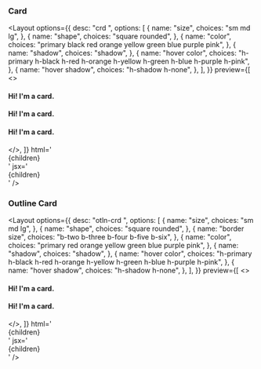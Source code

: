 
### Card

<Layout
  options={{
    desc: "crd <size> <shape> <color> <shadow> <hover color> <hover shadow>",
    options: [
      {
        name: "size",
        choices: "sm md lg",
      },
      {
        name: "shape",
        choices: "square rounded",
      },
      {
        name: "color",
        choices: "primary black red orange yellow green blue purple pink",
      },
      {
        name: "shadow",
        choices: "shadow",
      },
      {
        name: "hover color",
        choices:
          "h-primary h-black h-red h-orange h-yellow h-green h-blue h-purple h-pink",
      },
      {
        name: "hover shadow",
        choices: "h-shadow h-none",
      },
    ],
  }}
  preview={[
    <>
      <div className="crd sm shadow rounded">
        <h4>Hi! I'm a card.</h4>
      </div>
      <div className="crd md primary rounded">
        <h4>Hi! I'm a card.</h4>
      </div>
      <div className="crd lg h-orange black square">
        <h4>Hi! I'm a card.</h4>
      </div>
    </>,
  ]}
  html='<div class="crd sm rounded shadow">{children}</div>'
  jsx='<div className="crd lg h-orange black square">{children}</div>'
/>

### Outline Card

<Layout
  options={{
    desc: "otln-crd <size> <shape> <border size> <color> <shadow> <hover color> <hover shadow>",
    options: [
      {
        name: "size",
        choices: "sm md lg",
      },
      {
        name: "shape",
        choices: "square rounded",
      },
      {
        name: "border size",
        choices: "b-two b-three b-four b-five b-six",
      },
      {
        name: "color",
        choices: "primary red orange yellow green blue purple pink",
      },
      {
        name: "shadow",
        choices: "shadow",
      },
      {
        name: "hover color",
        choices:
          "h-primary h-black h-red h-orange h-yellow h-green h-blue h-purple h-pink",
      },
      {
        name: "hover shadow",
        choices: "h-shadow h-none",
      },
    ],
  }}
  preview={[
    <>
      <div className="otln-crd sm shadow square">
        <h4>Hi! I'm a card.</h4>
      </div>
      <div className="otln-crd md green h-pink rounded b-three">
        <h4>Hi! I'm a card.</h4>
      </div>
    </>,
  ]}
  html='<div class="otln-crd sm shadow square">{children}</div>'
  jsx='<div className="otln-crd md green h-pink rounded b-three">{children}</div>'
/>
